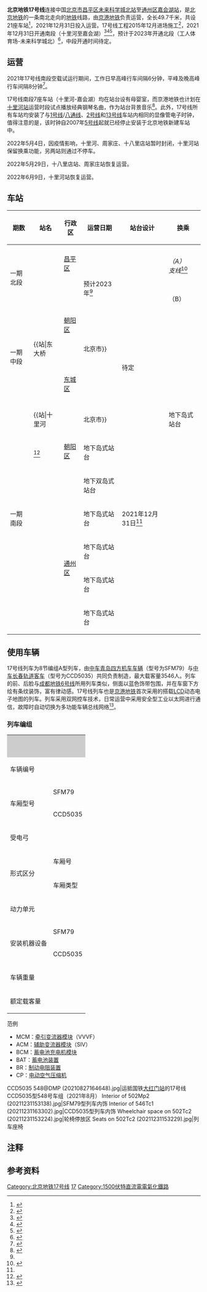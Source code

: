 {{NoteTA
|G1=Railway
|G2=Unit}}
{{BJ Future infrastructure}}{{future public transportation}}
{{Infobox rail system-route
| name        = 北京地铁17号线
| code_name   = M17线/R2线
| color       = {{北京地铁颜色|17}}
| logo        = BJS Line 17 icon.svg
| logo_width  = 100px
| image       = 540 reversing at Jiahuihu (20211231160259).jpg
| image_width = 265px
| image_alt   =
| caption     = 在嘉会湖站折返的17号线CCD5035型540号车组（2021年12月）
| locale      = {{CHN}}[[北京市|北京市]][[昌平区|昌平区]]、[[朝阳区_(北京市)|朝阳区]]、[[东城区_(北京市)|东城区]]、[[通州区_(北京市)|通州区]]
| type        = [[地铁|地铁]]
| system      = [[北京地铁|北京地铁]]
| status      = 一期北段（[[未来科学城北站|未來科學城北]]-[[工人体育场站|工人体育场站]]）、一期中段（[[东大桥站_(北京市)|东大桥]]-[[潘家园西站|潘家园西站]]）：建设中<br>一期南段（[[十里河站_(北京市)|十里河]]-[[嘉会湖站|嘉会湖站]]）：營運中
| start       = {{站|未来科学城北}}
| end         = {{站|嘉会湖}}
| routes      = 
| character   = 地下
| linelength  = {{convert|16.5|km|mi|abbr=on}}（南段）<ref name=bjd2021 /><br>{{convert|49.7|km|mi|abbr=on}}（全线）
| tracklength =
| speed       = 100 km/h
| tracks      = 2条
| stations    = 7座（已开通）<br />21座{{efn|name=加站|包括2018年确定增加的[[周家庄站|周家庄站（工程名为十八里店站）]]<ref name=zdb201802>{{cite web|url=http://zdb.beijing.gov.cn/bjzdxmb/gdjt/2018-02/02/content_1053282.shtml|title=市重大项目办与朝阳区政府共同推进轨道交通建设工作|date=2018-02-02|accessdate=2019-11-04|archive-date=2020-05-08|archive-url=https://web.archive.org/web/20200508120216/http://zdb.beijing.gov.cn/bjzdxmb/gdjt/2018-02/02/content_1053282.shtml|dead-url=no}}</ref>。}}（全线）
| gauge       = {{标准轨}}
| minradius   = 
| maxgrade    = 
| elevation   = 
| electrification = [[直流电|DC]] 1500V [[接触网供电|接触网]]
| block_signal = [[CBTC|CBTC]]移动自动闭塞
| signalling  = 北京交控科技
| depot       = [[歇甲村车辆段|歇甲村车辆段]]、[[次渠南停车场|次渠南停车场]]
| stock       = 
| fleet_size  = 8节A型车
| open        = {{Start date and age|2021|12|31}}（十里河至嘉会湖）<ref name=bjd2021 />
| planopen    = 预计2023年（工人体育场至未来科学城北）<ref name=17N /><br>待定（中段）
| lastextension = 
| close       = 
| daily_ridership = 
| owner       = [[北京市基础设施投资有限公司|北京市基础设施投资有限公司]]
| operator    = [[北京京港地铁有限公司|北京京港地铁有限公司]]<ref>{{cite web|url=https://mp.weixin.qq.com/s/UmI9IHhbYzFoX7JrahQDEQ|title=官宣 <nowiki>|</nowiki> 京港地铁喜获地铁17号线运营权|date=2019-12-30|publisher=京港地铁|accessdate=2020-02-02|archive-date=2019-12-30|archive-url=https://web.archive.org/web/20191230111805/https://mp.weixin.qq.com/s/UmI9IHhbYzFoX7JrahQDEQ|dead-url=no}}</ref>
| website     =
| map         = {{北京地铁17号线RDT}}
| map_state   = collapsed
}}
'''北京地铁17号线'''连接中国[[北京市|北京市]][[昌平区|昌平区]][[未来科学城北站|未来科学城北站]]至[[通州区_(北京市)|通州区]][[嘉会湖站|嘉会湖站]]，是[[北京地铁|北京地铁]]的一条南北走向的[[地铁|地铁]]线路，由[[京港地铁|京港地铁]]负责运营，全长49.7千米，共设21座车站{{efn|name=加站|}}<ref>{{cite news|url=http://www.chinanews.com/gn/2016/02-02/7744782.shtml|title=北京地铁17号线拟今年开工 2019年全线运营通车|date=2016-02-02|accessdate=2016-06-17|work=北京晚报|author=赵莹莹|archive-date=2019-11-04|archive-url=https://web.archive.org/web/20191104151925/http://www.chinanews.com/gn/2016/02-02/7744782.shtml|dead-url=no}}</ref>，2021年12月31日投入运营。17号线工程2015年12月进场施工<ref>{{cite web|url=http://www.bjzdb.gov.cn/gdjt/t1101916.htm|title=轨道交通17号线工程进场建设|date=2015-12-24|accessdate=2016-06-17|publisher=北京市重大项目建设指挥部办公室|deadurl=yes|archiveurl=https://web.archive.org/web/20161220090936/http://www.bjzdb.gov.cn/gdjt/t1101916.htm|archivedate=2016-12-20}}</ref>，2021年12月31日开通南段（十里河至嘉会湖）<ref name=bjd2021>{{cite web|url=https://news.bjd.com.cn/2021/02/23/50952t100.html|title=年底开通六座车站！北京地铁17号线南段铺轨有序推进|date=2021-02-23|access-date=2021-02-23|archive-date=2021-02-23|archive-url=https://web.archive.org/web/20210223063848/https://news.bjd.com.cn/2021/02/23/50952t100.html|dead-url=no}}</ref><ref name=bjrb210324>{{cite news|author=孙宏阳|url=https://news.bjd.com.cn/2021/03/24/63797t100.html|title=北京地铁今年7条线路将开通运营，这几条线路实现跨线运营|work=北京日报客户端|date=2021-03-24|quote=在轨道交通线网建设方面，今年将实现7条线路开通运营，涉及8号线三期剩余段（中国美术馆-珠市口）、11号线西段（金顶街-首钢）、14号线剩余段（西局-右安门外）、17号线南段（十里河-亦庄站前区南）、19号线一期（新宫-牡丹园）、机场线西延（东直门-北新桥）、S1线剩余段（金安桥-苹果园）|accessdate=2021-03-26}}</ref><ref name="ninelines">{{cite news|url=https://ie.bjd.com.cn/a/202112/31/AP61cdeb44e4b0b9f572bcac5d.html|title=官宣！北京9段新地铁今天开通！线路图、新站抢先看|publisher=北京日报客户端|date=2021-12-31|accessdate=2021-12-31|archive-date=2021-12-30|archive-url=https://web.archive.org/web/20211230221900/https://ie.bjd.com.cn/a/202112/31/AP61cdeb44e4b0b9f572bcac5d.html}}</ref>，预计于2023年开通北段（工人体育场-未来科学城北）<ref name=17N>{{cite web|url=http://liuyan.people.com.cn/threads/content?tid=9878908|title=地铁17号线北段工程严重滞后|date=2021-05-10|access-date=2021-05-31|archive-date=2021-06-03|archive-url=https://web.archive.org/web/20210603071739/http://liuyan.people.com.cn/threads/content?tid=9878908|dead-url=no}}</ref>，中段开通时间待定。

== 运营 ==
2021年17号线南段空载试运行期间，工作日早高峰行车间隔6分钟，平峰及晚高峰行车间隔8分钟<ref>{{cite news|url=https://ie.bjd.com.cn/5b165687a010550e5ddc0e6a/contentApp/5b16573ae4b02a9fe2d558f9/AP61bafe50e4b0d5b7f365fad4?isshare=1|title=地铁17号线年底开通，大站快线次渠至十里河仅需18分钟|publisher=北京日报客户端|date=2021-12-16|accessdate=2021-12-17|archive-date=2021-12-16|archive-url=https://web.archive.org/web/20211216173119/https://ie.bjd.com.cn/5b165687a010550e5ddc0e6a/contentApp/5b16573ae4b02a9fe2d558f9/AP61bafe50e4b0d5b7f365fad4?isshare=1}}</ref>。

17号线南段7座车站（十里河-嘉会湖）均在站台设有母婴室，而京港地铁也计划在[[十里河站_(北京市)|十里河站]]运营时段试点播放经典钢琴名曲，作为站台背景音乐<ref>{{cite news|url=http://ie.bjd.com.cn/a/202112/16/AP61bb03ebe4b0d5b7f3660b86.html|title=探站地铁17号线，站站设母婴室，十里河站打造“能听音乐”站台|publisher=北京日报客户端|date=2021-12-16|accessdate=2021-12-17|archive-date=2021-12-16|archive-url=https://web.archive.org/web/20211216173051/http://ie.bjd.com.cn/a/202112/16/AP61bb03ebe4b0d5b7f3660b86.html}}</ref>。此外，17号线所有车站均安装了与[[北京地铁1号线|1号线]]/[[北京地铁八通线|八通线]]、[[北京地铁2号线|2号线]]和[[北京地铁13号线|13号线]]车站内相同的显像管电子时钟，值得注意的是，该时钟自2007年[[北京地铁5号线|5号线]]起就已经停止安装于北京地铁新建车站中。

2022年5月4日，因疫情影响，十里河、周家庄、十八里店站暂时封闭，十里河站保留换乘功能，另两站则通过不停车。

2022年5月29日，十八里店站、周家庄站恢复运营。

2022年6月9日，十里河站恢复运营。

==车站==
{| class="wikitable mw-collapsible" border="1" style="margin: 1em auto 1em auto" style="width: 70%"
|-
! 期数
! 站名
! 行政区
! 运营日期
! 站台设计
! 换乘
|- style="border-top:3px solid {{北京地铁颜色|17}};"
| rowspan=6|一期北段
|{{站|未来科学城北}}
|rowspan=3|[[昌平区|昌平区]]
|rowspan="10"|预计2023年<ref name=17N />
|
|
|-
|{{站|未来科学城南}}
|
|
|-
|{{站|天通苑东}}
|
|''{{北京地铁线路名|13|S}}（A）''<br />''{{北京地铁线路名|17|S}}支线''<ref>{{cite web|url=http://bj.people.com.cn/n2/2019/0702/c82840-33099845.html|date=2019-07-02|title=北京地铁17号线“双岛车站”现身 将接入3条地铁线|access-date=2020-12-13|archive-date=2020-12-13|archive-url=https://web.archive.org/web/20201213141517/http://bj.people.com.cn/n2/2019/0702/c82840-33099845.html|dead-url=yes}}</ref>
|-
|{{站|清河营}}
|rowspan=9|[[朝阳区_(北京市)|朝阳区]]
|
|
|-
|{{站|勇士营}}
|
|
|-
|{{站|望京西}}
|
|{{北京地铁线路名|13|S}}（B）<br />{{北京地铁线路名|15|S}}
|-
|rowspan="8"|一期中段
|{{站|太阳宫}}
|
|{{北京地铁线路名|10|S}}
|-
|{{站|西坝河}}
|
|''{{北京地铁线路名|12|S}}''

|-
|{{站|左家庄}}
|
|
|-
|{{站|工人体育场}}
|
|''{{北京地铁线路名|3|S}}''
|-
|{{站|东大桥||北京市}}
|rowspan="4"|待定
|
|{{北京地铁线路名|6|S}}<br />''{{北京地铁线路名|平|S}}''<br />''{{北京地铁线路名|28|S}}''
|-
|{{站|永安里}}
|
|{{北京地铁线路名|1|S}}
|-
|{{站|广渠门外}}
|[[东城区_(北京市)|东城区]]
|
|{{北京地铁线路名|7|S}}
|-
|{{站|潘家园西}}
|rowspan=4|[[朝阳区_(北京市)|朝阳区]]
|
|
|-
| rowspan=7|一期南段
|{{站|十里河||北京市}}
|rowspan="7"|2021年12月31日<ref name="ninelines"/>
|地下岛式站台
|{{北京地铁线路名|10|S}}<br />{{北京地铁线路名|14|S}}
|-
|{{站|周家庄}}<ref>{{cite web|url=http://yewu.ghzrzyw.beijing.gov.cn/zkdncmsUploadFile/gwzykfile/ueditor/20210719/1416957941243760641.pdf|title=轨道交通17号线、19号线一期、昌平线南延一期工程沿线车站命名预案|publisher=[[北京市规划和自然资源委员会|北京市规划和自然资源委员会]]|date=2021-07-19|accessdate=2021-07-20}}</ref>
|地下岛式站台
|
|-
|{{站|十八里店}}
|地下双岛式站台
|
|-
|{{站|北神树}}
|rowspan=4|[[通州区_(北京市)|通州区]]
|地下岛式站台
|
|-
|{{站|次渠北}}
|地下岛式站台
|
|-
|{{站|次渠}}
|地下岛式站台
|{{北京地铁线路名|亦|S}}
|-
|{{站|嘉会湖}}
|地下岛式站台
|
|}

== 使用车辆 ==
{{鐵路車輛
|車輛名稱 = [[File:Beijing_Subway_logo1.svg|20px]] 北京地铁SFM79 / CCD5035型<br>地铁列车
|公司色 = {{北京地铁颜色|17}}
|標題色 = White
|圖像 = SFM79 504.jpg
|pxl = 300
|圖像替代文字 = 
|圖像說明 = 临时停放于国铁北京[[大红门站_(铁路)|大红门站]]的SFM79型504号车组<br><small>（2021年5月）</small>
|unit = 
|類型 = [[城市轨道交通列车车型#中国大陆|A型地铁车辆]]
|型號 = SFM79<br>CCD5035
|技術平台 = 
|原產國 = {{CHN}}
|外形設計 = [[中车青岛四方机车车辆|中车青岛四方机车车辆]]
|内部設計 = 同上
|製造 = SFM79：[[中车青岛四方机车车辆|中车青岛四方机车车辆]]<br>CCD5035：[[中车长春轨道客车|中车长春轨道客车]]
* [[中车北京二七机车|北京中车长客二七轨道装备]]
|組裝 = 
|訂單編號 = 
|產量 = 35组（已生产）
|車輛總數 = 280辆（已生产）
|車輛編號 = 501 ~ 518、539 ~ 555（已生产）
|製造年份 = 2019年（501）<br>2020年（502 ~ 503、539）<br>2021年（504 ~ 510、543 ~ 544）
|投入服務 = 2021年12月31日
|用戶 = [[京港地铁|北京京港地铁有限公司]]
|路線 = [[北京地铁17号线|17号线]]
|車輛基地 = 次渠南车辆段<br>歇甲村车辆段
|暱稱 = 
|列車編組 = 6M2T
|UIC軸式 = 
|ARR軸式 = 
|編組長度 = 185.68
|車輛長度 = 先头车：23,580 mm<br>中间车：21,880
|車輛寬度 = 3,000
|車輛高度 = 3,842
|地板高度 = 
|月台高度 = 
|車輛重量 = 
|編組總重量 = 
|軸重 = 17
|軸距 = 
|軌距 = 1,435
|輪徑 = 
|最小曲線半徑 = 
|轉向架 = 无[[摇枕|摇枕]]式[[空气弹簧|空气弹簧]][[转向架|转向架]]
* SFM79：[[中车青岛四方机车车辆|中车青岛四方机车车辆]]制：[[c:File:Bogie_of_Beijing_MTR_Line_17_SFM79_503Mp1_(20210501).jpg|SDA-120 (B17)]]
* CCD5035：[[中车长春轨道客车|中车长春轨道客车]]制：<br>[[c:File:Traction_Bogie_of_Beijing_MTR_Line_17_CCD5035_543Mp1_(20210616).jpg|CW-6010D]]（动车）<br>[[c:File:Trailer_Bogie_of_Beijing_MTR_Line_17_CCD5035_543Tc1_(20210616).jpg|CW-6010]]（拖车）
|車體物料 = [[不锈钢|不锈钢]]
|車門 = 全列均为南京康尼机电制双扇电控电动外挂门（8×5对）
|載客量 = 先头车：280 人（额定）<br>中间车：310 人（额定）
|編組載客量 = 2,520 人（额定）<br>3,560 人（极限）
|營運最高速度 = 100<ref>{{cite web|url=http://www.xinhuanet.com/local/2021-02/24/c_1127131248.htm|date=2021-02-24|title=北京地铁17号线南段年底开通|access-date=2021-05-11|archive-date=2021-05-11|archive-url=https://web.archive.org/web/20210511133732/http://www.xinhuanet.com/local/2021-02/24/c_1127131248.htm|dead-url=no}}</ref>
|設計最高速度 = 120
|試驗最高速度 =
|持續速度 = 
|起動加速度 = ≥ 1.0 m/s²
|常用減速度 = ≥ 1.0 m/s²
|緊急減速度 = ≥ 1.2 m/s²
|牽引力 = 
|電化方式 = [[直流电|DC]] 1500[[伏特|V]]（[[接触网供电|接触网供电]]）
|受流方式 = 单臂式[[集电弓|集电弓]]
|發動機 = 
|發動機功率 = 
|燃油量 = 
|傳動方式 = 直-交
|牽引發電機 = 
|牽引電動機 = [[c:File:MJA_250-36.jpg|'''MJA 250-36''']]<br>[[庞巴迪运输|庞巴迪运输]]原设计[[鼠笼式电动机|鼠笼式]][[异步电动机|三相异步交流牵引电动机]]<br>（6×4台） <br><small>[[庞巴迪运输|新誉庞巴迪牵引系统]]代工生产</small>
|電動機輸出 = 250 kW
|編組輸出 = 6,000 kW
|齒輪比 = 4.95
|控制裝置 = '''MITRAC TC 1110-?'''<br>[[庞巴迪运输|庞巴迪运输]]原设计[[绝缘栅双极晶体管|IGBT]]-[[变频器|VVVF]]控制<br>（1C4M1群方式，6组） <br><small>[[庞巴迪运输|新誉庞巴迪牵引系统]]代工生产</small>
|驅動裝置 = [[c:File:RY204-D-G.jpg|RY-204-D-G]]<br>[[中车戚墅堰机车车辆工艺研究所|常州朗锐东洋传动技术]]制[[鼓形齿联轴器驱动方式|鼓形齿联轴节驱动装置]]（6×4具）<br><small>[[东洋电机制造|东洋电机制造]]技术来源</small>
|變速段數 = 牵引无级调速<br>常规制动无级调速+紧急制动1段
|連接器 = [[中车青岛四方车辆研究所|中车青岛四方车辆研究所]]制<br>先头车：[[c:File:SRITCG10035.jpg|SRITCG10035]]（半自动型[[密接式车钩|夏芬伯格式密接车钩]]）<br>中间车：[[c:File:SRITCG20055.jpg|SRITCG20054/20055/20056]]（[[车钩#永久與半永久式车钩|半永久型棒式车钩]]）
|制動方式 = [[再生制动|再生制动]]（主）<br>[[盘式制动|轮盘式]][[空气制动|电控空气制动]]（辅）<br>制动控制装置：[[克诺尔集团|克诺尔集团]]制EP-2002
|制動功率 = 
|保安裝置 = 交控科技制[[列车自动运行装置|ATO]]装置与[[基于无线通信的列车控制技术|CBTC]]系统（GoA 4等级）
|備註 =
}}

17号线列车为8节编组A型列车，由[[中车青岛四方机车车辆|中车青岛四方机车车辆]]（型号为SFM79）与[[中车长春轨道客车|中车长春轨道客车]]（型号为CCD5035）共同负责制造，最大载客量3546人。列车的前、后脸与[[成都地铁6号线|成都地铁6号线]]所用列车类似，侧面以蓝色饰带包围，并在车窗下方绘有条纹装饰，富有律动感。17号线列车也是[[京港地铁|京港地铁]]首次采用的搭载[[液晶显示器|LCD]]动态电子地图的列车。列车采用双网控车技术，日常运营中采用安全型工业以太网进行通信，故障时自动切换为多功能车辆总线网络<ref>{{cite news|author=李博; 程功|url=https://news.bjd.com.cn/2021/08/20/155625t100.html|title=年底北京将开通三条地铁新线，全自动运行列车提前亮相|publisher=北京日报客户端|date=2021-08-20|accessdate=2021-08-20|archive-date=2022-03-31|archive-url=https://web.archive.org/web/20220331021849/https://news.bjd.com.cn/2021/08/20/155625t100.html}}</ref>。

=== 列车编组 ===
{| class="wikitable" summary="SFM79 / CCD5035" style="text-align: center; font-size:80%;"
|-
| colspan="2" style="background:#ccc; width:6em;" |  
| colspan="8" | {{TrainDirection |[[十里河站_(北京市)|十里河]]|[[嘉会湖站|嘉会湖]]| '''SFM79 / CCD5035'''}}
|-style="border-top:solid 5px {{北京地铁颜色|17}};"
! colspan="2" style="width:5em;" | 车辆编号
| style="width:5em;" | 1 || style="width:5em;" | 2 || style="width:5em;" | 3 || style="width:5em;" | 4 || style="width:5em;" | 5 || style="width:5em;" | 6 || style="width:5em;" | 7 || style="width:5em;" | 8 
|-style="border-top:solid 3px #007FFF;"
! rowspan="2" | 车厢型号
! SFM79
| SFM79Tc1 || SFM79Mp1 || SFM79M1 || SFM79Mp3 || SFM79M3 || SFM79M2 || SFM79Mp2 || SFM79Tc2 
|-
! CCD5035
| CCD5035-01 || CCD5035-02 || CCD5035-03 || CCD5035-04 || CCD5035-05 || CCD5035-06 || CCD5035-07 || CCD5035-08 
|-style="border-top:solid 3px Black;"
! colspan="2" | 受电弓
| 无 || 有 || 无 || 有 || 无 || 无 || 有 || 无 
|-
! rowspan="2" | 形式区分
! 车厢号
| 5**Tc1 || 5**Mp1 || 5**M1 || 5**Mp3 || 5**M3 || 5**M2 || 5**Mp2 || 5**Tc2 
|-
! 车厢类型
| Tc || Mp || M || Mp || M || M || Mp || Tc 
|-
! colspan="2" | 动力单元
| colspan="3" | 单元1 || colspan="2" | 单元3 || colspan="3" | 单元2
|-
! rowspan="2" | 安装机器设备
! SFM79
| ACM (L)<br>BCM (R)<br>BAT<br>CP (L) || MCM (L)<br>BR (L) || MCM (L)<br>ACM (R)<br>BR (L) || MCM (L)<br>BR (L) || MCM (L)<br>ACM (R)<br>BR (L) || MCM (R)<br>ACM (L)<br>BR (R) || MCM (R)<br>BR (R) || ACM (R)<br>BCM (L)<br>BAT<br>CP (R)
|-
! CCD5035
| ACM (L)<br>BCM (R)<br>BAT<br>CP (L) || MCM (R)<br>BR (R) || MCM (R)<br>ACM (L)<br>BR (R) || MCM (R)<br>BR (R) || MCM (R)<br>ACM (L)<br>BR (R) || MCM (L)<br>ACM (R)<br>BR (L) || MCM (L)<br>BR (L) || ACM (R)<br>BCM (L)<br>BAT<br>CP (R)
|-
! colspan="2" | 车辆重量
| 32.0 t || colspan="6" | 36.0 t || 32.0 t 
|-
! colspan="2" | 额定载客量
| 280 人 || colspan="6" | 310 人 || 280 人 
|}
;范例
* MCM：[[变频器|牵引变流器模块]]（VVVF）
* ACM：[[逆变器|辅助变流器模块]]（SIV）
* BCM：[[充电器|蓄电池充电机模块]]
* BAT：[[蓄电池|蓄电池装置]]
* BR：[[电阻器|制动电阻装置]]
* CP：[[压缩机|电动空气压缩机]]
<gallery>
CCD5035 548@DMP (20210827164648).jpg|运抵国铁[[大红门站_(铁路)|大红门站]]的17号线CCD5035型548号车组（2021年8月）
Interior of 502Mp2 (20211231153138).jpg|SFM79型列车内饰
Interior of 546Tc1 (20211231163302).jpg|CCD5035型列车内饰
Wheelchair space on 502Tc2 (20211231153224).jpg|轮椅停放区
Seats on 502Tc2 (20211231153229).jpg|列车座椅
</gallery>

==注释==
{{Notelist}}

== 参考资料 ==
{{Reflist|2}}

{{北京地铁17号线}}
{{北京轨道交通}}
{{香港鐵路有限公司}}
{{北京地铁车辆}}

[[Category:北京地铁17号线|Category:北京地铁17号线]]
[[Category:北京地铁路线|17]]
[[Category:1500伏特直流電電氣化鐵路|Category:1500伏特直流電電氣化鐵路]]